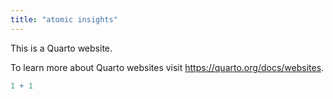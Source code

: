 ```yaml
---
title: "atomic insights"
---
```


This is a Quarto website.

To learn more about Quarto websites visit <https://quarto.org/docs/websites>.

```r
1 + 1
```
